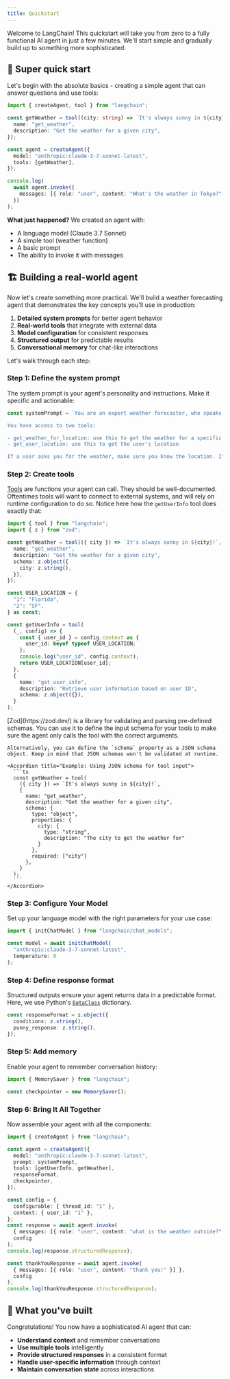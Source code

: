 ```yaml
---
title: Quickstart
---
```



<AlphaCallout />

Welcome to LangChain! This quickstart will take you from zero to a fully functional AI agent in just a few minutes. We'll start simple and gradually build up to something more sophisticated.

## 🚀 Super quick start

Let's begin with the absolute basics - creating a simple agent that can answer questions and use tools:



```ts
import { createAgent, tool } from "langchain";

const getWeather = tool((city: string) => `It's always sunny in ${city}!`, {
  name: "get_weather",
  description: "Get the weather for a given city",
});

const agent = createAgent({
  model: "anthropic:claude-3-7-sonnet-latest",
  tools: [getWeather],
});

console.log(
  await agent.invoke({
    messages: [{ role: "user", content: "What's the weather in Tokyo?" }],
  })
);
```


**What just happened?** We created an agent with:
- A language model (Claude 3.7 Sonnet)
- A simple tool (weather function)
- A basic prompt
- The ability to invoke it with messages

## 🏗️ Building a real-world agent

Now let's create something more practical. We'll build a weather forecasting agent that demonstrates the key concepts you'll use in production:

1. **Detailed system prompts** for better agent behavior
2. **Real-world tools** that integrate with external data
3. **Model configuration** for consistent responses
4. **Structured output** for predictable results
5. **Conversational memory** for chat-like interactions

Let's walk through each step:

### Step 1: Define the system prompt

The system prompt is your agent's personality and instructions. Make it specific and actionable:



```ts
const systemPrompt = `You are an expert weather forecaster, who speaks in puns.

You have access to two tools:

- get_weather_for_location: use this to get the weather for a specific location
- get_user_location: use this to get the user's location

If a user asks you for the weather, make sure you know the location. If you can tell from the question that they mean whereever they are, use the get_user_location tool to find their location.`;
```


### Step 2: Create tools





[Tools](/oss/javascript/langchain-tools) are functions your agent can call. They should be well-documented.
Oftentimes tools will want to connect to external systems, and will rely on runtime configuration to do so.
Notice here how the `getUserInfo` tool does exactly that:

```ts
import { tool } from "langchain";
import { z } from "zod";

const getWeather = tool(({ city }) => `It's always sunny in ${city}!`, {
  name: "get_weather",
  description: "Get the weather for a given city",
  schema: z.object({
    city: z.string(),
  }),
});

const USER_LOCATION = {
  "1": "Florida",
  "2": "SF",
} as const;

const getUserInfo = tool(
  (_, config) => {
    const { user_id } = config.context as {
      user_id: keyof typeof USER_LOCATION;
    };
    console.log("user_id", config.context);
    return USER_LOCATION[user_id];
  },
  {
    name: "get_user_info",
    description: "Retrieve user information based on user ID",
    schema: z.object({}),
  }
);
```


<Note>
    [Zod](https://zod.dev/) is a library for validating and parsing pre-defined schemas. You can use it to define the input schema for your tools to make sure the agent only calls the tool with the correct arguments.

    Alternatively, you can define the `schema` property as a JSON schema object. Keep in mind that JSON schemas won't be validated at runtime.

    <Accordion title="Example: Using JSON schema for tool input">
      ```ts
      const getWeather = tool(
        ({ city }) => `It's always sunny in ${city}!`,
        {
          name: "get_weather",
          description: "Get the weather for a given city",
          schema: {
            type: "object",
            properties: {
              city: {
                type: "string",
                description: "The city to get the weather for"
              }
            },
            required: ["city"]
          },
        }
      );
      ```
    </Accordion>
</Note>

### Step 3: Configure Your Model

Set up your language model with the right parameters for your use case:



```ts
import { initChatModel } from "langchain/chat_models";

const model = await initChatModel(
  "anthropic:claude-3-7-sonnet-latest", 
  temperature: 0
);
```


### Step 4: Define response format

Structured outputs ensure your agent returns data in a predictable format. Here,
we use Python's [`DataClass`](https://docs.python.org/3/library/dataclasses.html)
dictionary.



```ts
const responseFormat = z.object({
  conditions: z.string(),
  punny_response: z.string(),
});
```


### Step 5: Add memory

Enable your agent to remember conversation history:



```ts
import { MemorySaver } from "langchain";

const checkpointer = new MemorySaver();
```


### Step 6: Bring It All Together

Now assemble your agent with all the components:



```ts
import { createAgent } from "langchain";

const agent = createAgent({
  model: "anthropic:claude-3-7-sonnet-latest",
  prompt: systemPrompt,
  tools: [getUserInfo, getWeather],
  responseFormat,
  checkpointer,
});

const config = {
  configurable: { thread_id: "1" },
  context: { user_id: "1" },
};
const response = await agent.invoke(
  { messages: [{ role: "user", content: "what is the weather outside?" }] },
  config
);
console.log(response.structuredResponse);

const thankYouResponse = await agent.invoke(
  { messages: [{ role: "user", content: "thank you!" }] },
  config
);
console.log(thankYouResponse.structuredResponse);
```


## 🎯 What you've built

Congratulations! You now have a sophisticated AI agent that can:
- **Understand context** and remember conversations
- **Use multiple tools** intelligently
- **Provide structured responses** in a consistent format
- **Handle user-specific information** through context
- **Maintain conversation state** across interactions
